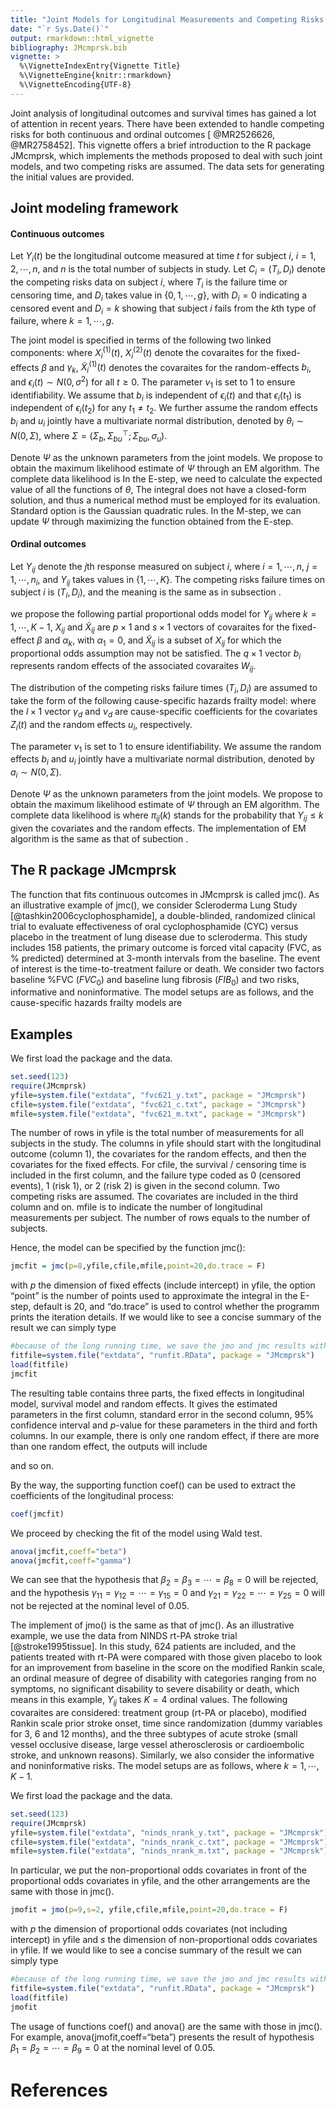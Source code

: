 ---
title: "Joint Models for Longitudinal Measurements and Competing Risks Failure Time Data"
date: "`r Sys.Date()`"
output: rmarkdown::html_vignette
bibliography: JMcmprsk.bib
vignette: >
  %\VignetteIndexEntry{Vignette Title}
  %\VignetteEngine{knitr::rmarkdown}
  %\VignetteEncoding{UTF-8}
---


Joint analysis of longitudinal outcomes and survival times has gained a lot of attention in recent years. There have been extended to handle competing risks for both continuous and ordinal outcomes [ @MR2526626, @MR2758452]. This vignette offers a brief introduction to the R package JMcmprsk, which implements the methods proposed to deal with such joint models, and two competing risks are assumed. The data sets for generating the initial values are provided.

## Joint modeling framework
#### Continuous outcomes
Let $Y_i(t)$ be the longitudinal outcome measured at time $t$ for subject $i$, $i=1,2,\cdots,n$, and $n$ is the total number of subjects in study. Let $C_i=(T_i,D_i)$ denote the competing risks data on subject $i$, where $T_i$ is the failure time or censoring time, and $D_i$ takes value in $\{0,1,\cdots,g\}$, with $D_i=0$ indicating a censored event and $D_i=k$ showing that subject $i$ fails from the $k$th type of failure, where $k=1,\cdots,g$.

The joint model is specified in terms of the following two linked components:
\begin{eqnarray*}
Y_i(t)&=&X_i^{(1)}(t)^\top \beta+\tilde X_i^{(1)}(t)^\top b_i+\epsilon_i(t),\\
\lambda_k(t)&=&\lambda_{0k}(t)\exp(X_i^{(2)}(t)^\top \gamma_k+\nu_k u_i),~~\mbox{for}~~k=1,\cdots,g,
\end{eqnarray*}
where $X_i^{(1)}(t)$, $X_i^{(2)}(t)$ denote the covaraites for the fixed-effects $\beta$ and $\gamma_k$, $\tilde X_i^{(1)}(t)$ denotes the covaraites for the random-effects $b_i$, and $\epsilon_i(t)\sim N(0,\sigma^2)$ for all $t\geq 0$. The parameter $\nu_1$ is set to 1 to ensure identifiability. We assume that $b_i$ is independent of $\epsilon_i(t)$ and that $\epsilon_i(t_1)$ is independent of $\epsilon_i(t_2)$ for any $t_1\neq t_2$. We further assume the random effects $b_i$ and $u_i$ jointly have a multivariate normal distribution, denoted by $\theta_i\sim N(0,\Sigma)$, where $\Sigma=(\Sigma_{b},\Sigma_{bu}^\top;\Sigma_{bu},\sigma_u)$.

Denote $\Psi$ as the unknown parameters from the joint models. We propose to obtain the maximum likelihood estimate of $\Psi$ through an EM algorithm. The complete data likelihood is
\begin{eqnarray*}
&&L(\Psi;Y,C,\theta)\\
&&\propto \Pi_{i=1}^n\Big[\Pi_{j=1}^{n_i}\frac{1}{\sqrt{2\pi\sigma^2}}\exp(-\frac{1}{2\sigma^2}(Y_{ij}-X_i^{(1)}(t_{ij})^\top\beta-\tilde X_i^{(1)}(t_{ij})^\top b_i)^2)\Big]\\
&&\times \Pi_{k=1}^g\lambda_k(T_i)^{I(D_i=k)}\exp\Big\{-\int_0^{T_i}\sum_{k=1}^g\lambda_k(t)dt\Big\}\\
&&\times \frac{1}{\sqrt{(2\pi)^d|\Sigma|}}\exp(-\frac{1}{2}\theta_i^\top\Sigma^{-1}\theta_i).
\end{eqnarray*}
In the E-step, we need to calculate the expected value of all the functions of $\theta$,
The integral does not have a closed-form solution, and thus a numerical method must be employed for its evaluation. Standard option is the Gaussian quadratic rules. In the M-step, we can update $\Psi$ through maximizing the function obtained from the E-step.

#### Ordinal outcomes
Let $Y_{ij}$ denote the $j$th response measured on subject $i$, where $i=1,\cdots,n$, $j=1,\cdots,n_i$, and $Y_{ij}$ takes values in $\{1,\cdots,K\}$. The competing risks failure times on subject $i$ is $(T_i,D_i)$, and the meaning is the same as in subsection \ref{jmc}.

we propose the following partial proportional odds model for $Y_{ij}$
\begin{eqnarray*}
P(Y_{ij}\leq k|X_{ij},\tilde X_{ij},W_{ij},b_i)=\frac{1}{1+\exp(-\theta_{k}-X_{ij}\beta-\tilde X_{ij}\alpha_{k}-W_{ij}^\top b_i)}.
\end{eqnarray*}
where $k=1,\cdots,K-1$, $X_{ij}$ and $\tilde X_{ij}$ are $p\times 1$ and $s\times 1$ vectors of covaraites for the fixed-effect $\beta$ and $\alpha_{k}$, with $\alpha_{1}=0$, and $\tilde X_{ij}$ is a subset of $X_{ij}$ for which the proportional odds assumption may not be satisfied. The $q\times 1$ vector $b_i$ represents random effects of the associated covaraites $W_{ij}$.

The distribution of the competing risks failure times $(T_i,D_i)$ are assumed to take the form of the following cause-specific hazards frailty model:
\begin{eqnarray*}
\lambda_d(t|Z_i(t),u_i)&=&\lambda_{0d}(t)\exp(Z_i(t)^\top \gamma_d+\nu_d u_i),~~\mbox{for}~~d=1,\cdots,g,
\end{eqnarray*}
where the $l\times 1$ vector $\gamma_d$ and $\nu_d$ are cause-specific coefficients for the covariates $Z_i(t)$ and the random effects $u_i$, respectively.

The parameter $\nu_1$ is set to 1 to ensure identifiability. We assume the random effects $b_i$ and $u_i$ jointly have a multivariate normal distribution, denoted by $a_i\sim N(0,\Sigma)$.

Denote $\Psi$ as the unknown parameters from the joint models. We propose to obtain the maximum likelihood estimate of $\Psi$ through an EM algorithm. The complete data likelihood is
\begin{eqnarray*}
&&L(\Psi;Y,C,a)\\
&&\propto \Pi_{i=1}^n\Big[\Pi_{j=1}^{n_i}\Pi_{k=1}^{K}\{\pi_{ij}(k)-\pi_{ij}(k-1)\}^{I(Y_{ij}=k)}\Big]\\
&&\times \Pi_{d=1}^g\lambda_d(T_i)^{I(D_i=d)}\exp\Big\{-\int_0^{T_i}\sum_{k=1}^d\lambda_d(t)dt\Big\}\\
&&\times \frac{1}{\sqrt{(2\pi)^{q+1}|\Sigma|}}\exp(-\frac{1}{2}a_i^\top\Sigma^{-1}a_i).
\end{eqnarray*}
where $\pi_{ij}(k)$ stands for the probability that $Y_{ij}\leq k$ given the covariates and the random effects. The implementation of EM algorithm is the same as that of subection \ref{jmc}.

## The R package JMcmprsk

The function that fits continuous outcomes in JMcmprsk is called jmc(). As an illustrative example of jmc(), we consider Scleroderma Lung Study [@tashkin2006cyclophosphamide], a double-blinded, randomized clinical trial to evaluate effectiveness of oral cyclophosphamide (CYC) versus placebo in the treatment of lung disease due to scleroderma. This study includes 158 patients, the primary outcome is forced vital capacity (FVC, as \% predicted) determined at 3-month intervals from the baseline. The event of interest is the time-to-treatment failure or death. We consider two factors baseline \%FVC ($FVC_0$) and baseline lung fibrosis ($FIB_0$) and two risks, informative and noninformative. The model setups are as follows,
\begin{eqnarray*}
\%FVC_{ij}&=&\beta_1+\beta_2t_{ij}+\beta_3FVC_{0i}+\beta_4FIB_{0i}+\beta_5CYC_i\\
&&+\beta_6FVC_{0i}\times CYC_i+\beta_7FIB_{0i}\times CYC_i+\beta_8 t_{ij}\times CYC_i+b_it_{ij}+\epsilon,
\end{eqnarray*}
and the cause-specific hazards frailty models are
\begin{eqnarray*}
\lambda_1(t)=\lambda_{01}(t)\exp(\gamma_{11}FVC_{0i}+\gamma_{12}FIB_{0i}+\gamma_{13}CYC_i+\gamma_{14}FVC_{0i}\times CYC_i+\gamma_{15}FIB_{0i}\times CYC_i+u_i)\\
\lambda_2(t)=\lambda_{02}(t)\exp(\gamma_{21}FVC_{0i}+\gamma_{22}FIB_{0i}+\gamma_{23}CYC_i+\gamma_{24}FVC_{0i}\times CYC_i+\gamma_{25}FIB_{0i}\times CYC_i+\nu_2u_i),
\end{eqnarray*}


## Examples

We first load the package and the data.

```{r, message=FALSE, warning=FALSE, results='asis'}
set.seed(123)
require(JMcmprsk)
yfile=system.file("extdata", "fvc621_y.txt", package = "JMcmprsk")
cfile=system.file("extdata", "fvc621_c.txt", package = "JMcmprsk")
mfile=system.file("extdata", "fvc621_m.txt", package = "JMcmprsk")
```
The number of rows in yfile is the total number of measurements for all subjects in the study. The columns in yfile should start with the longitudinal outcome (column 1), the covariates for the random effects, and then the covariates for the fixed effects. For cfile, the survival / censoring time is included in the first column, and the failure type coded as 0 (censored events), 1 (risk 1), or 2 (risk 2) is given in the second column. Two competing risks are assumed. The covariates are included in the third column and on. mfile is to indicate the number of longitudinal measurements per subject. The number of rows equals to the number of subjects.

Hence, the model can be specified by the function jmc():
```{r, eval=FALSE, message=FALSE, warning=FALSE}
jmcfit = jmc(p=8,yfile,cfile,mfile,point=20,do.trace = F)

```

with $p$ the dimension of fixed effects (include intercept) in yfile, the option "point" is the number of points used to approximate the integral in the E-step, default is 20, and "do.trace" is used to control whether the programm prints the iteration details. If we would like to see a concise summary of the result we can simply type

```{r, echo=TRUE, message=FALSE, warning=FALSE, results='base'}
#because of the long running time, we save the jmo and jmc results within the package
fitfile=system.file("extdata", "runfit.RData", package = "JMcmprsk")
load(fitfile)
jmcfit
```
The resulting table contains three parts, the fixed effects in longitudinal model, survival model and random effects. It gives the estimated parameters in the first column, standard error in the second column, 95\% confidence interval and $p$-value for these parameters in the third and forth columns. In our example, there is only one random effect, if there are more than one random effect, the outputs will include
\begin{verbatim}sigma_b11, sigma_b12, sigma_b22, sigma_b1u, sigma_b2u 
\end{verbatim}
and so on.

By the way, the supporting function coef() can be used to extract the coefficients of the longitudinal process:
```{r, echo=TRUE, message=FALSE, warning=FALSE}
coef(jmcfit)
```
We proceed by checking the fit of the model using Wald test.
```{r, echo=TRUE, message=FALSE, warning=FALSE}
anova(jmcfit,coeff="beta")
anova(jmcfit,coeff="gamma")
```
We can see that the hypothesis that $\beta_2=\beta_3=\cdots=\beta_8=0$ will be rejected, and the hypothesis $\gamma_{11}=\gamma_{12}=\cdots=
\gamma_{15}=0$ and $\gamma_{21}=\gamma_{22}=\cdots=\gamma_{25}=0$ will not be rejected at the nominal level of 0.05.

The implement of jmo() is the same as that of jmc(). As an illustrative example, we use the data from NINDS rt-PA stroke trial  [@stroke1995tissue]. In this study, 624 patients are included, and the patients treated with rt-PA were compared with those given placebo to look for an improvement from baseline in the score on the modified Rankin scale, an ordinal measure of degree of disability with categories ranging from no symptoms, no significant disability to severe disability or death, which means in this example, $Y_{ij}$ takes $K=4$ ordinal values. The following covaraites are considered: treatment group (rt-PA or placebo), modified Rankin scale prior stroke onset, time since randomization (dummy variables for 3, 6 and 12 months), and the three subtypes of acute stroke (small vessel occlusive disease, large vessel atherosclerosis or cardioembolic stroke, and unknown reasons). Similarly, we also consider the informative and noninformative risks. The model setups are as follows,
\begin{eqnarray*}
P(Y_{ij}\leq k)&=&[1+\exp(-\theta_{k}-(\beta_1Group+\beta_2\mbox{Modified Rankin scale prior onset}+\beta_3time3\\
&&+\beta_4time6+\beta_5time12+\beta_6\mbox{Small vessel}+\beta_7\mbox{Large vessel or cardioembolic stroke}\\
&&+\beta_8 \mbox{Small vessel*group}+\beta_9\mbox{Large vessel or cardioembolic stroke*group})\\
&&-(\alpha_{k1}\mbox{Small vessel}+\alpha_{k2}\mbox{Large vessel or cardioembolic stroke})-b_i)]^{-1}.
\end{eqnarray*}
where $k=1,\cdots,K-1$.
\begin{eqnarray*}
\lambda_1(t)&=&\lambda_{01}(t)\exp(\gamma_{11}Group+\gamma_{12}\mbox{Modified Rankin scale prior onset}\\
&&+\gamma_{13}\mbox{Small vessel}+\gamma_{14}\mbox{Large vessel or cardioembolic stroke}\\
&&+\gamma_{15} \mbox{Small vessel*group}+\gamma_{16}\mbox{Large vessel or cardioembolic stroke*group}+u_i)\\
\lambda_2(t)&=&\lambda_{02}(t)\exp(\gamma_{21}Group+\gamma_{22}\mbox{Modified Rankin scale prior onset}\\
&&+\gamma_{23}\mbox{Small vessel}+\gamma_{24}\mbox{Large vessel or cardioembolic stroke}\\
&&+\gamma_{25} \mbox{Small vessel*group}+\gamma_{26}\mbox{Large vessel or cardioembolic stroke*group}+\nu_2u_i),
\end{eqnarray*}

We first load the package and the data.

```{r, message=FALSE, warning=FALSE, results='asis'}
set.seed(123)
require(JMcmprsk)
yfile=system.file("extdata", "ninds_nrank_y.txt", package = "JMcmprsk")
cfile=system.file("extdata", "ninds_nrank_c.txt", package = "JMcmprsk")
mfile=system.file("extdata", "ninds_nrank_m.txt", package = "JMcmprsk")
```

In particular, we put the non-proportional odds covariates in front of the proportional odds covariates in yfile, and the other arrangements are the same with those in jmc().

```{r, eval=FALSE, message=FALSE, warning=FALSE, results='asis'}
jmofit = jmo(p=9,s=2, yfile,cfile,mfile,point=20,do.trace = F)
```

with $p$ the dimension of proportional odds covariates (not including intercept) in yfile and $s$ the dimension of non-proportional odds covariates in yfile. If we would like to see a concise summary of the result we can simply type


```{r, echo=TRUE, message=FALSE, warning=FALSE, results='base'}
#because of the long running time, we save the jmo and jmc results within the package
fitfile=system.file("extdata", "runfit.RData", package = "JMcmprsk")
load(fitfile)
jmofit
```

The usage of functions coef() and anova() are the same with those in jmc(). For example, anova(jmofit,coeff="beta") presents the result of hypothesis $\beta_1=\beta_2=\cdots=\beta_9=0$ at the nominal level of 0.05.

# References

